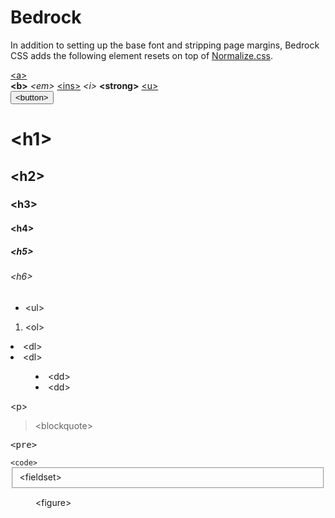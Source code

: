 
<Meta title="Components/Bedrock" />

# Bedrock

In addition to setting up the base font and stripping page margins, Bedrock
CSS adds the following element resets on top of
[Normalize.css](http://necolas.github.io/normalize.css/).

<div class="u-mb">
  <a href="">&lt;a&gt;</a>
</div>

<div class="u-mb">
  <b>&lt;b&gt;</b>
  <em>&lt;em&gt;</em>
  <ins>&lt;ins&gt;</ins>
  <i>&lt;i&gt;</i>
  <strong>&lt;strong&gt;</strong>
  <u>&lt;u&gt;</u>
</div>

<div class="u-mb">
  <button>&lt;button&gt;</button>
</div>

<div class="u-mb">
  <h1>&lt;h1&gt;</h1>
  <h2>&lt;h2&gt;</h2>
  <h3>&lt;h3&gt;</h3>
  <h4>&lt;h4&gt;</h4>
  <h5>&lt;h5&gt;</h5>
  <h6>&lt;h6&gt;</h6>
</div>

<div class="u-mb">
  <ul class="u-mb-sm"><li>&lt;ul&gt;</li></ul>
  <ol class="u-mb-sm"><li>&lt;ol&gt;</li></ol>
  <dl class="u-mb-sm">
    <li>&lt;dl&gt;</li>
    <li>&lt;dl&gt;</li>
  </dl>
  <dd class="u-mb-sm">
    <li>&lt;dd&gt;</li>
    <li>&lt;dd&gt;</li>
  </dd>
</div>

<div class="u-mb">
  <p>&lt;p&gt;</p>
  <blockquote>&lt;blockquote&gt;</blockquote>
  <pre>&lt;pre&gt;</pre>
  <code>&lt;code&gt;</code>
  <fieldset>&lt;fieldset&gt;</fieldset>
  <figure>&lt;figure&gt;</figure>
</div>